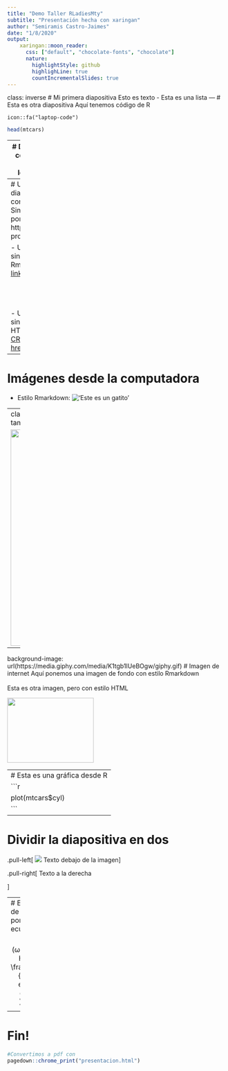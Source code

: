 ```yaml
---
title: "Demo Taller RLadiesMty"
subtitle: "Presentación hecha con xaringan"
author: "Semiramis Castro-Jaimes"
date: "1/8/2020"
output: 
    xaringan::moon_reader:
      css: ["default", "chocolate-fonts", "chocolate"]
      nature:
        highlightStyle: github
        highlighLine: true
        countIncrementalSlides: true
---
```

class: inverse
# Mi primera diapositiva
Esto es texto
- Esta es una lista
---
# Esta es otra diapositiva
Aquí tenemos código de R

`icon::fa("laptop-code")`

```r
head(mtcars)
```


---
# Diapositiva con código de otros lenguajes

```bash
echo "Hola desde Bash"
```

Podemos ejecutar código de python si tenemos instalada la librería reticulate y R y python se comunican, por ejemplo, usando anaconda o miniconda 
```python
def saluda():
  print("Hola mundo desde RStudio + python")
  print("Pero no ejecutamos el código")
  return
  
saluda()
```
---
# Una diapositiva con links
- Simplemente poner el link: https://cran.r-project.org/

- Usar sintaxis de Rmarkdown: [link a CRAN](https://cran.r-project.org/)

<br/><br/><br/>

- Usar sintaxis de HTML
<a href="https://cran.r-project.org/">
  Link a CRAN con a href
</a>

---
# Imágenes desde la computadora

- Estilo Rmarkdown:
!['Este es un gatito'](imagenes_presentacion/kitten.jpg)

---
class: inverse
# Imagen local con HTML
Aquí cambiamos fácilmente el tamaño de la imagen especificando el largo y el alto que queremos

<img src="imagenes_presentacion/kitten.jpg" width="550" height="500">

---

background-image: url(https://media.giphy.com/media/K1tgb1IUeBOgw/giphy.gif)
# Imagen de internet
Aquí ponemos una imagen de fondo con estilo Rmarkdown
<br/><br/>
Esta es otra imagen, pero con estilo HTML

<img src="https://media.giphy.com/media/KLB8IXYVZevYY/giphy.gif" width="200" height="150">

---
# Esta es una gráfica desde R
```r
plot(mtcars$cyl)
```
---

# Dividir la diapositiva en dos
.pull-left[
<img src="https://media.giphy.com/media/Yt09iFvD9u5AQ/giphy.gif">
Texto debajo de la imagen
]

.pull-right[
Texto a la derecha

]

---
# Ejemplo de cómo poner una ecuación
$$S (ω)=1.466\, H_s^2 \,  \frac{ω_0^5}{ω^6 }  \, e^[-3^ { ω/(ω_0  )]^2}$$

---
# Fin!

```r
#Convertimos a pdf con
pagedown::chrome_print("presentacion.html")
```


<img scr="https://media.giphy.com/media/W5D9oEAJvOHaE/giphy.gif">




